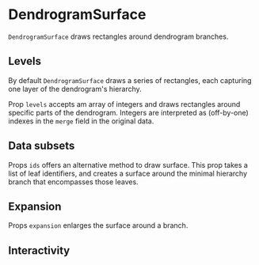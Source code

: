 
# DendrogramSurface

<Meta of={DendrogramSurfaceStories} />

`DendrogramSurface` draws rectangles around dendrogram branches.

<ArgTypes of={DendrogramSurfaceStories} />

## Levels

By default `DendrogramSurface` draws a series of rectangles, each capturing one layer of the dendrogram's hierarchy.

<Canvas of={DendrogramSurfaceStories.AllLevels} />

Prop `levels` accepts am array of integers and draws rectangles around specific parts of the dendrogram.
Integers are interpreted as (off-by-one) indexes in the `merge` field in the original data.

<Canvas of={DendrogramSurfaceStories.SelectedLevels} />

## Data subsets

Props `ids` offers an alternative method to draw surface.
This prop takes a list of leaf identifiers, and creates a surface around the minimal hierarchy branch that encompasses those leaves.

<Canvas of={DendrogramSurfaceStories.Subset} />

## Expansion

Props `expansion` enlarges the surface around a branch.

<Canvas of={DendrogramSurfaceStories.Expansion} />

## Interactivity

<Canvas of={DendrogramSurfaceStories.Interactivity} />
